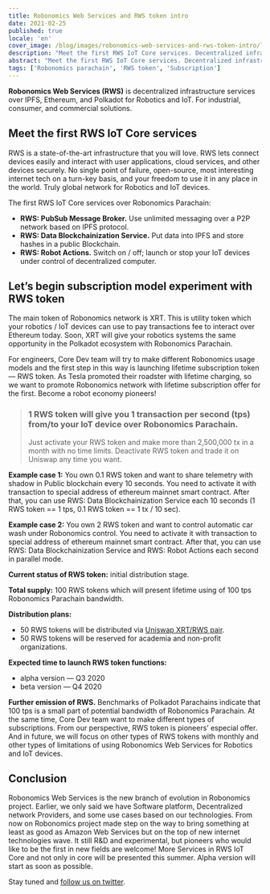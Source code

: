 ```yaml
---
title: Robonomics Web Services and RWS token intro
date: 2021-02-25
published: true
locale: 'en'
cover_image: /blog/images/robonomics-web-services-and-rws-token-intro/logo.jpeg
description: "Meet the first RWS IoT Core services. Decentralized infrastructure services over IPFS, Ethereum, and Polkadot for Robotics and IoT. For industrial, consumer, and commercial solutions"
abstract: "Meet the first RWS IoT Core services. Decentralized infrastructure services over IPFS, Ethereum, and Polkadot for Robotics and IoT. For industrial, consumer, and commercial solutions"
tags: ['Robonomics parachain', 'RWS token', 'Subscription']
---
```


**Robonomics Web Services (RWS)** is decentralized infrastructure services over IPFS, Ethereum, and Polkadot for Robotics and IoT. For industrial, consumer, and commercial solutions.

## Meet the first RWS IoT Core services
RWS is a state-of-the-art infrastructure that you will love. RWS lets connect devices easily and interact with user applications, cloud services, and other devices securely. No single point of failure, open-source, most interesting internet tech on a turn-key basis, and your freedom to use it in any place in the world. Truly global network for Robotics and IoT devices.

The first RWS IoT Core services over Robonomics Parachain:

* **RWS: PubSub Message Broker.** Use unlimited messaging over a P2P network based on IPFS protocol.
* **RWS: Data Blockchainization Service.** Put data into IPFS and store hashes in a public Blockchain.
* **RWS: Robot Actions.** Switch on / off; launch or stop your IoT devices under control of decentralized computer.

## Let’s begin subscription model experiment with RWS token
The main token of Robonomics network is XRT. This is utility token which your robotics / IoT devices can use to pay transactions fee to interact over Ethereum today. Soon, XRT will give your robotics systems the same opportunity in the Polkadot ecosystem with Robonomics Parachain.

For engineers, Core Dev team will try to make different Robonomics usage models and the first step in this way is launching lifetime subscription token — RWS token. As Tesla promoted their roadster with lifetime charging, so we want to promote Robonomics network with lifetime subscription offer for the first. Become a robot economy pioneers!

> ### 1 RWS token will give you 1 transaction per second (tps) from/to your IoT device over Robonomics Parachain.
>
> Just activate your RWS token and make more than 2,500,000 tx in a month with no time limits. Deactivate RWS token and trade it on Uniswap any time you want.

**Example case 1:** You own 0.1 RWS token and want to share telemetry with shadow in Public blockchain every 10 seconds. You need to activate it with transaction to special address of ethereum mainnet smart contract. After that, you can use RWS: Data Blockchainization Service each 10 seconds (1 RWS token == 1 tps, 0.1 RWS token == 1 tx / 10 sec).

**Example case 2:** You own 2 RWS token and want to control automatic car wash under Robonomics control. You need to activate it with transaction to special address of ethereum mainnet smart contract. After that, you can use RWS: Data Blockchainization Service and RWS: Robot Actions each second in parallel mode.

**Current status of RWS token:** initial distribution stage.

**Total supply:** 100 RWS tokens which will present lifetime using of 100 tps Robonomics Parachain bandwidth.

**Distribution plans:**
* 50 RWS tokens will be distributed via [Uniswap XRT/RWS pair](https://uniswap.info/pair/0x42018a2ff89b6d662b5f746277bd02f0d85f485a).
* 50 RWS tokens will be reserved for academia and non-profit organizations.

**Expected time to launch RWS token functions:**
* alpha version — Q3 2020
* beta version — Q4 2020

**Further emission of RWS.** Benchmarks of Polkadot Parachains indicate that 100 tps is a small part of potential bandwidth of Robonomics Parachain. At the same time, Core Dev team want to make different types of subscriptions. From our perspective, RWS token is pioneers’ especial offer. And in future, we will focus on other types of RWS tokens with monthly and other types of limitations of using Robonomics Web Services for Robotics and IoT devices.

## Conclusion
Robonomics Web Services is the new branch of evolution in Robonomics project. Earlier, we only said we have Software platform, Decentralized network Providers, and some use cases based on our technologies. From now on Robonomics project made step on the way to bring something at least as good as Amazon Web Services but on the top of new internet technologies wave. It still R&D and experimental, but pioneers who would like to be the first in new fields are welcome! More Services in RWS IoT Core and not only in core will be presented this summer. Alpha version will start as soon as possible.

Stay tuned and [follow us on twitter](https://twitter.com/AIRA_Robonomics).
